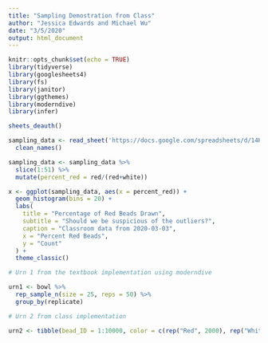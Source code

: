 ```yaml
---
title: "Sampling Demostration from Class"
author: "Jessica Edwards and Michael Wu"
date: "3/5/2020"
output: html_document
---
```


```r
knitr::opts_chunk$set(echo = TRUE)
library(tidyverse)
library(googlesheets4)
library(fs)
library(janitor)
library(ggthemes)
library(moderndive)
library(infer)

sheets_deauth()

sampling_data <- read_sheet('https://docs.google.com/spreadsheets/d/14HmwN2cEVAJHupuehCuLdwG9BXtR3COrxDgaaylLhkA/edit?usp=sharing') %>%
  clean_names()
```

```r
sampling_data <- sampling_data %>%
  slice(1:51) %>%
  mutate(percent_red = red/(red+white))

x <- ggplot(sampling_data, aes(x = percent_red)) +
  geom_histogram(bins = 20) +
  labs(
    title = "Percentage of Red Beads Drawn",
    subtitle = "Should we be suspicious of the outliers?",
    caption = "Classroom data from 2020-03-03",
    x = "Percent Red Beads",
    y = "Count"
  ) +
  theme_classic()

# Urn 1 from the textbook implementation using moderndive

urn1 <- bowl %>% 
  rep_sample_n(size = 25, reps = 50) %>%
  group_by(replicate)

# Urn 2 from class implementation

urn2 <- tibble(bead_ID = 1:10000, color = c(rep("Red", 2000), rep("White", 8000)))


```


